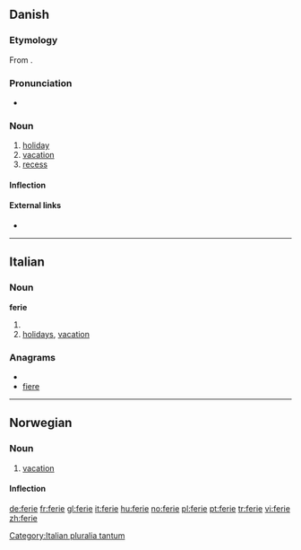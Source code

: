 ==Danish==

===Etymology===
From {{etyl|la|da}} {{term|feriae|fēriae|festival, rest|lang=la}}.

===Pronunciation===
* {{IPA|/feriə/|[feɐ̯ˀiə]|lang=da}}

===Noun===
{{da-noun|n|r}}

# [[holiday]]
# [[vacation]]
# [[recess]]

====Inflection====
{{da-noun-infl|n|r}}

====External links====
* {{pedialite|lang=da}}

----

==Italian==

===Noun===
'''ferie''' {{f}}

# {{plural of|[[feria]]|lang=it}}
# [[holidays]], [[vacation]]

===Anagrams===
* {{alphagram|eefir}}
* [[fiere#Italian|fiere]]

[[Category:Italian pluralia tantum]]

----

==Norwegian==

===Noun===
{{infl|no|noun}}

# [[vacation]]

====Inflection====
{{no-noun-infl|nb-class=m1|nn-class=m1|stem=feri}}

[[de:ferie]]
[[fr:ferie]]
[[gl:ferie]]
[[it:ferie]]
[[hu:ferie]]
[[no:ferie]]
[[pl:ferie]]
[[pt:ferie]]
[[tr:ferie]]
[[vi:ferie]]
[[zh:ferie]]